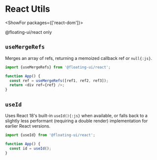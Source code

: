 <PageCard>

# React Utils

<ShowFor packages={['react-dom']}>

<PackageLimited>@floating-ui/react only</PackageLimited>

</ShowFor>

</PageCard>

## `useMergeRefs`

Merges an array of refs, returning a memoized callback ref or
`null{:js}`.

```js
import {useMergeRefs} from '@floating-ui/react';

function App() {
  const ref = useMergeRefs([ref1, ref2, ref3]);
  return <div ref={ref} />;
}
```

## `useId`

Uses React 18's built-in `useId(){:js}` when available, or falls
back to a slightly less performant (requiring a double render)
implementation for earlier React versions.

```js
import {useId} from '@floating-ui/react';

function App() {
  const id = useId();
}
```
